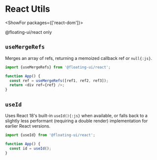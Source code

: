 <PageCard>

# React Utils

<ShowFor packages={['react-dom']}>

<PackageLimited>@floating-ui/react only</PackageLimited>

</ShowFor>

</PageCard>

## `useMergeRefs`

Merges an array of refs, returning a memoized callback ref or
`null{:js}`.

```js
import {useMergeRefs} from '@floating-ui/react';

function App() {
  const ref = useMergeRefs([ref1, ref2, ref3]);
  return <div ref={ref} />;
}
```

## `useId`

Uses React 18's built-in `useId(){:js}` when available, or falls
back to a slightly less performant (requiring a double render)
implementation for earlier React versions.

```js
import {useId} from '@floating-ui/react';

function App() {
  const id = useId();
}
```
